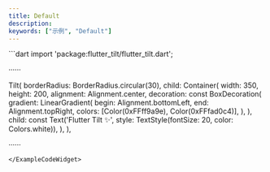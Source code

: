 ```yaml
---
title: Default
description:
keywords: ["示例", "Default"]
---
```


<ExampleCodeWidget name="Default" height={850} previewText="预览" codeText="代码">
```dart
import 'package:flutter_tilt/flutter_tilt.dart';

······

Tilt(
  borderRadius: BorderRadius.circular(30),
  child: Container(
    width: 350,
    height: 200,
    alignment: Alignment.center,
    decoration: const BoxDecoration(
      gradient: LinearGradient(
        begin: Alignment.bottomLeft,
        end: Alignment.topRight,
        colors: [Color(0xFFff9a9e), Color(0xFFfad0c4)],
      ),
    ),
    child: const Text('Flutter Tilt ✨', style: TextStyle(fontSize: 20, color: Colors.white)),
  ),
),

······
```
</ExampleCodeWidget>
